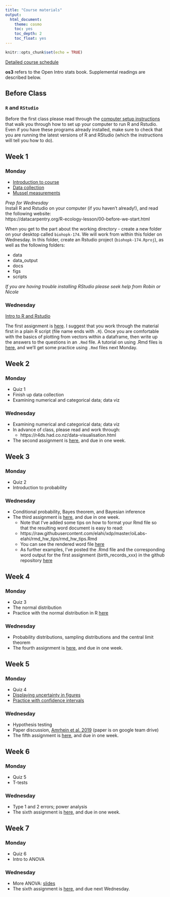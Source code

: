 ```yaml
---
title: "Course materials"
output:
  html_document:
    theme: cosmo
    toc: yes
    toc_depth: 2
    toc_float: yes
---
```


```r
knitr::opts_chunk$set(echo = TRUE)
```

[Detailed course schedule](https://docs.google.com/spreadsheets/d/1mXiC1klEjeeztOCGuBMXr5mjLeA2r6amJt77Yglg2M4/edit?usp=sharing)

**os3** refers to the Open Intro stats book. Supplemental readings are described below. 

## Before Class 

### `R` and `RStudio`

Before the first class please read through the [computer setup instructions](https://elahi.github.io/00-setup-R.html) that walk you through how to set up your computer to run R and Rstudio. Even if you have these programs already installed, make sure to check that you are running the latest versions of R and RStudio (which the instructions will tell you how to do). 

## Week 1

### Monday

- [Introduction to course](slides/course_intro.pdf) 
- [Data collection](slides/data_collection.pdf)
- [Mussel measurements](https://docs.google.com/spreadsheets/d/1Dh0-o0Ot6VsAXBCFV4VzEOrx538wM92Va2DjYhPoLA0/edit#gid=0)

*Prep for Wednesday*  
Install R and Rstudio on your computer (if you haven't already!), and read the following website:  
https://datacarpentry.org/R-ecology-lesson/00-before-we-start.html

When you get to the part about the working directory - create a new folder on your desktop called `biohopk-174`.  We will work from within this folder on Wednesday. In this folder, create an Rstudio project (`biohopk-174.Rproj`), as well as the following folders:

  - data
  - data_output
  - docs
  - figs
  - scripts
  
*If you are having trouble installing RStudio please seek help from Robin or Nicole*

### Wednesday

[Intro to R and Rstudio](https://datacarpentry.org/R-ecology-lesson/01-intro-to-r.html)

The first assignment is [here](oiLabs-elahi/intro_to_r/intro_to_r.pdf). I suggest that you work through the material first in a plain R script (file name ends with `.R`). Once you are comfortable with the basics of plotting from vectors within a dataframe, then write up the answers to the questions in an `.Rmd` file. A tutorial on using .Rmd files is [here](https://elahi.github.io/01-B-Rmarkdown-intro.html), and we'll get some practice using `.Rmd` files next Monday. 

## Week 2
### Monday

- Quiz 1
- Finish up data collection
- Examining numerical and categorical data; data viz

### Wednesday

- Examining numerical and categorical data; data viz
- In advance of class, please read and work through:
    - https://r4ds.had.co.nz/data-visualisation.html

- The second assignment is [here](oiLabs-elahi/intro_to_data/intro_to_data.pdf), and due in one week. 

## Week 3
### Monday

- Quiz 2
- Introduction to probability

### Wednesday

- Conditional probability, Bayes theorem, and Bayesian inference
- The third assignment is [here](oiLabs-elahi/probability/probability.html), and due in one week. 
    - Note that I've added some tips on how to format your Rmd file so that the resulting word document is easy to read:
    - https://raw.githubusercontent.com/elahi/xdp/master/oiLabs-elahi/rmd_hw_tips/rmd_hw_tips.Rmd
    - You can see the rendered word file [here](oiLabs-elahi/rmd_hw_tips/rmd_hw_tips.docx)
    - As further examples, I've posted the .Rmd file and the corresponding word output for the first assignment (birth_records_xxx) in the github repository [here](https://github.com/elahi/xdp/tree/master/oiLabs-elahi/intro_to_r)

## Week 4

### Monday

- Quiz 3
- The normal distribution
- Practice with the normal distribution in R [here](oiLabs-elahi/normal_distribution/normal_distribution.html)

### Wednesday

- Probability distributions, sampling distributions and the central limit theorem
- The fourth assignment is [here](oiLabs-elahi/sampling_distributions/sampling_distributions.html), and due in one week. 

## Week 5

### Monday

- Quiz 4
- [Displaying uncertainty in figures](primers/primer_displaying_uncertainty.pdf)
- [Practice with confidence intervals](oiLabs-elahi/confidence_intervals/confidence_intervals.html)

### Wednesday

- Hypothesis testing
- Paper discussion, [Amrhein et al. 2019](https://www.nature.com/articles/d41586-019-00857-9) (paper is on google team drive)
- The fifth assignment is [here](oiLabs-elahi/inf_for_numerical_data/inf_for_numerical_data.html), and due in one week. 

## Week 6

### Monday

- Quiz 5
- T-tests

### Wednesday

- Type 1 and 2 errors; power analysis
- The sixth assignment is [here](oiLabs-elahi/inf_for_numerical_data_2/inf_for_numerical_data_2.html), and due in one week. 

## Week 7

### Monday

- Quiz 6
- Intro to ANOVA

### Wednesday

- More ANOVA: [slides](slides/slides_anova_1.html)
- The sixth assignment is [here](oiLabs-elahi/anova/anova_lab.html), and due next Wednesday. 
